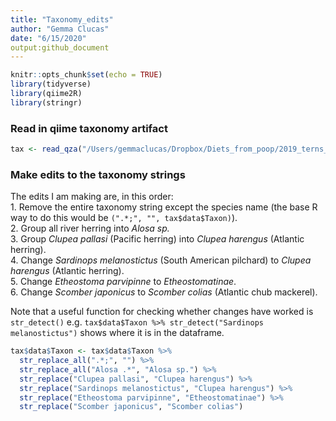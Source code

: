 ```yaml
---
title: "Taxonomy_edits"
author: "Gemma Clucas"
date: "6/15/2020"
output:github_document
---
```


```r
knitr::opts_chunk$set(echo = TRUE)
library(tidyverse)
library(qiime2R)
library(stringr)
```

### Read in qiime taxonomy artifact

```r
tax <- read_qza("/Users/gemmaclucas/Dropbox/Diets_from_poop/2019_terns_puffins_fecal_data_analysis/MiFish/final_taxonomy_superblast/superblast_taxonomy.qza")
```

### Make edits to the taxonomy strings

The edits I am making are, in this order:  
1. Remove the entire taxonomy string except the species name (the base R way to do this would be ```(".*;", "", tax$data$Taxon)```).  
2. Group all river herring into *Alosa sp.*  
3. Group *Clupea pallasi* (Pacific herring) into *Clupea harengus* (Atlantic herring).  
4. Change *Sardinops melanostictus* (South American pilchard) to *Clupea harengus* (Atlantic herring).  
5. Change *Etheostoma parvipinne* to *Etheostomatinae*.  
6. Change *Scomber japonicus* to *Scomber colias* (Atlantic chub mackerel).  

Note that a useful function for checking whether changes have worked is ```str_detect()``` e.g. ```tax$data$Taxon %>% str_detect("Sardinops melanostictus")``` shows where it is in the dataframe.

```r
tax$data$Taxon <- tax$data$Taxon %>% 
  str_replace_all(".*;", "") %>% 
  str_replace_all("Alosa .*", "Alosa sp.") %>% 
  str_replace("Clupea pallasi", "Clupea harengus") %>% 
  str_replace("Sardinops melanostictus", "Clupea harengus") %>% 
  str_replace("Etheostoma parvipinne", "Etheostomatinae") %>% 
  str_replace("Scomber japonicus", "Scomber colias")

```


